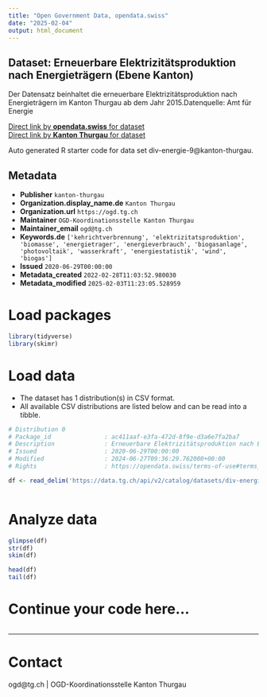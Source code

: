 ```yaml
---
title: "Open Government Data, opendata.swiss"
date: "2025-02-04"
output: html_document
---
```


## Dataset: Erneuerbare Elektrizitätsproduktion nach Energieträgern (Ebene Kanton)

Der Datensatz beinhaltet die erneuerbare Elektrizitätsproduktion nach Energieträgern im Kanton Thurgau ab dem Jahr 2015.Datenquelle: Amt für Energie

[Direct link by **opendata.swiss** for dataset](https://opendata.swiss/de/dataset/erneuerbare-elektrizitatsproduktion-nach-energietragern-ebene-kanton)<br>
[Direct link by **Kanton Thurgau** for dataset](https://data.tg.ch/explore/dataset/div-energie-9/)

Auto generated R starter code for data set div-energie-9@kanton-thurgau.

## Metadata

- **Publisher** `kanton-thurgau`
- **Organization.display_name.de** `Kanton Thurgau`
- **Organization.url** `https://ogd.tg.ch`
- **Maintainer** `OGD-Koordinationsstelle Kanton Thurgau`
- **Maintainer_email** `ogd@tg.ch`
- **Keywords.de** `['kehrichtverbrennung', 'elektrizitatsproduktion', 'biomasse', 'energietrager', 'energieverbrauch', 'biogasanlage', 'photovoltaik', 'wasserkraft', 'energiestatistik', 'wind', 'biogas']`
- **Issued** `2020-06-29T00:00:00`
- **Metadata_created** `2022-02-28T11:03:52.980030`
- **Metadata_modified** `2025-02-03T11:23:05.528959`


# Load packages

```r

library(tidyverse)
library(skimr)

```

# Load data

-   The dataset has 1 distribution(s) in CSV format.
-   All available CSV distributions are listed below and can be read into a tibble.

```r

# Distribution 0
# Package_id               : ac411aaf-e3fa-472d-8f9e-d3a6e7fa2ba7
# Description              : Erneuerbare Elektrizitätsproduktion nach Energieträgern (Ebene Kanton) (csv)
# Issued                   : 2020-06-29T00:00:00
# Modified                 : 2024-06-27T09:36:29.762000+00:00
# Rights                   : https://opendata.swiss/terms-of-use#terms_by

df <- read_delim('https://data.tg.ch/api/v2/catalog/datasets/div-energie-9/exports/csv?use_labels=true')



```

# Analyze data

```r

glimpse(df)
str(df)
skim(df)

head(df)
tail(df)

```

# Continue your code here...

```r

```

------------------------------------------------------------------------

# Contact

ogd@tg.ch | OGD-Koordinationsstelle Kanton Thurgau

